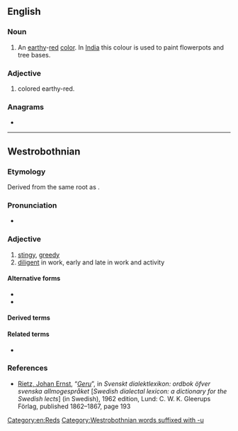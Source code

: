 {{also|ġeru}}
==English==

===Noun===
{{en-noun|-}}

# An [[earthy]]-[[red]] [[color]]. In [[India]] this colour is used to paint flowerpots and tree bases.

===Adjective===
{{en-adj}}

# colored earthy-red.

===Anagrams===
* {{anagrams|en|Ruge|grue|regu|urge}}

[[Category:en:Reds]]

----

==Westrobothnian==

===Etymology===
Derived from the same root as {{m|gmq-bot|ger}}.

===Pronunciation===
* {{ipa|[jèːɾʉ]|lang=gmq-bot}} {{gmq-bot-pronu-note}}
*: {{rhymes|èːɾʉ|lang=gmq-bot}}

===Adjective===
{{head|gmq-bot|adjective}}

# [[stingy]], [[greedy]]
# [[diligent]] in work, early and late in work and activity

====Alternative forms====
* {{l|gmq-bot|geri}}
* {{l|gmq-bot|djöro}}

====Derived terms====
{{der3|lang=gmq-bot|{{l|gmq-bot|brukningsgeru}}
|{{l|gmq-bot|ginnäsgeru}}
|{{l|gmq-bot|kóstgeru}}
|{{l|gmq-bot|mykkelsgeru}}
|{{l|gmq-bot|sómmänsgeru}}
|{{l|gmq-bot|sytningsgeru}}
|{{l|gmq-bot|sytäsgeru}}
|{{l|gmq-bot|säsgeru}}
|{{l|gmq-bot|tórkningsgeri}}
|{{l|gmq-bot|vaitgeru}}
|{{l|gmq-bot|vöttugeru}}
}}

====Related terms====
* {{l|gmq-bot|gernom}}

===References===
* [[w:sv:Ernst Rietz|Rietz, Johan Ernst]], “[http://runeberg.org/dialektl/0223.html ''Geru'']”, in ''Svenskt dialektlexikon: ordbok öfver svenska allmogespråket'' [''Swedish dialectal lexicon: a dictionary for the Swedish lects''] (in Swedish), 1962 edition, Lund: C. W. K. Gleerups Förlag, published 1862–1867, page 193

[[Category:Westrobothnian words suffixed with -u]]
